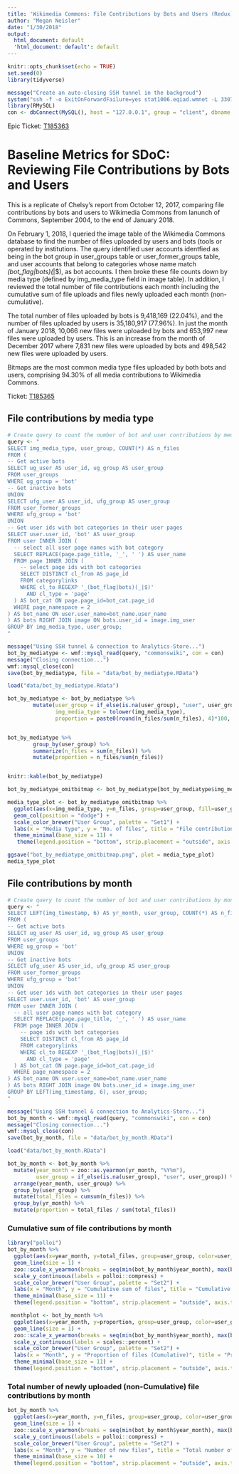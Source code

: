 ```yaml
---
title: 'Wikimedia Commons: File Contributions by Bots and Users (Redux)'
author: "Megan Neisler"
date: "1/30/2018"
output:
  html_document: default
  'html_document: default': default
---
```


```r
knitr::opts_chunk$set(echo = TRUE)
set.seed(0)
library(tidyverse)
```


```r
message("Create an auto-closing SSH tunnel in the backgroud")
system("ssh -f -o ExitOnForwardFailure=yes stat1006.eqiad.wmnet -L 3307:analytics-store.eqiad.wmnet:3306 sleep 10")
library(RMySQL)
con <- dbConnect(MySQL(), host = "127.0.0.1", group = "client", dbname = "commonswiki", port = 3307)
```

Epic Ticket: [T185363](https://phabricator.wikimedia.org/T185363)

# Baseline Metrics for SDoC: Reviewing File Contributions by Bots and Users 

This is a replicate of Chelsy's report from October 12, 2017, comparing file contributions by bots and users to Wikimedia Commons from lanunch of Commons, September 2004, to the end of January 2018.

On February 1, 2018, I queried the image table of the Wikimedia Commons database to find the number of files uploaded by users and bots (tools or operated by institutions. The query identified user accounts identfied as being in the bot group in user_groups table or user_former_groups table, and user accounts that belong to categories whose name match _(bot_flag|bots)(_|$), as bot accounts. I then broke these file counts down by media type (defined by img_media_type field in image table).  In addition, I reviewed the total number of file contributions each month including the cumulative sum of file uploads and files newly uploaded each month (non-cumulative).

The total number of files uploaded by bots is 9,418,169 (22.04%), and the number of files uploaded by users is 35,180,917 (77.96%). In just the month of January 2018, 10,066 new files were uploaded by bots and 653,997 new files were uploaded by users. This is an increase from the month of December 2017 where 7,831 new files were uploaded by bots and 498,542 new files were uploaded by users. 

Bitmaps are the most common media type files uploaded by both bots and users, comprising 94.30% of all media contributions to Wikimedia Commons.   


Ticket: [T185365](https://phabricator.wikimedia.org/T185365)


## File contributions by media type 

```r
# Create query to count the number of bot and user contributions by media type.
query <- "
SELECT img_media_type, user_group, COUNT(*) AS n_files
FROM (
-- Get active bots
SELECT ug_user AS user_id, ug_group AS user_group
FROM user_groups
WHERE ug_group = 'bot'
-- Get inactive bots
UNION
SELECT ufg_user AS user_id, ufg_group AS user_group
FROM user_former_groups
WHERE ufg_group = 'bot'
UNION
-- Get user ids with bot categories in their user pages
SELECT user.user_id, 'bot' AS user_group
FROM user INNER JOIN (
  -- select all user page names with bot category
  SELECT REPLACE(page.page_title, '_', ' ') AS user_name
  FROM page INNER JOIN (
    -- select page ids with bot categories 
    SELECT DISTINCT cl_from AS page_id
    FROM categorylinks
    WHERE cl_to REGEXP '_(bot_flag|bots)(_|$)'
      AND cl_type = 'page'
  ) AS bot_cat ON page.page_id=bot_cat.page_id
  WHERE page_namespace = 2
) AS bot_name ON user.user_name=bot_name.user_name
) AS bots RIGHT JOIN image ON bots.user_id = image.img_user
GROUP BY img_media_type, user_group;
"
```


```r

message("Using SSH tunnel & connection to Analytics-Store...")
bot_by_mediatype <- wmf::mysql_read(query, "commonswiki", con = con)
message("Closing connection...")
wmf::mysql_close(con)
save(bot_by_mediatype, file = "data/bot_by_mediatype.RData")
```

```r
load("data/bot_by_mediatype.Rdata")

bot_by_mediatype <- bot_by_mediatype %>%
        mutate(user_group = if_else(is.na(user_group), "user", user_group),
               img_media_type = tolower(img_media_type),
               proportion = paste0(round(n_files/sum(n_files), 4)*100, "%"))


bot_by_mediatype %>%
        group_by(user_group) %>%
        summarize(n_files = sum(n_files)) %>%
        mutate(proportion = n_files/sum(n_files))


knitr::kable(bot_by_mediatype)
```


```r
bot_by_mediatype_omitbitmap <- bot_by_mediatype[bot_by_mediatype$img_media_type != "bitmap",]

media_type_plot <- bot_by_mediatype_omitbitmap %>%
  ggplot(aes(x=img_media_type, y=n_files, group=user_group, fill=user_group)) +
  geom_col(position = "dodge") +
  scale_color_brewer("User Group", palette = "Set1") +
  labs(x = "Media type", y = "No. of files", title = "File contributions on Wikimedia Commons by non-bitmap media types") +
  theme_minimal(base_size = 11) +
   theme(legend.position = "bottom", strip.placement = "outside", axis.text.x = element_text(angle = 90))

ggsave("bot_by_mediatype_omitbitmap.png", plot = media_type_plot)
media_type_plot
```


## File contributions by month 
```r
# Create query to count the number of bot and user contributions by month.
query <- "
SELECT LEFT(img_timestamp, 6) AS yr_month, user_group, COUNT(*) AS n_files
FROM (
-- Get active bots
SELECT ug_user AS user_id, ug_group AS user_group
FROM user_groups
WHERE ug_group = 'bot'
UNION
-- Get inactive bots
SELECT ufg_user AS user_id, ufg_group AS user_group
FROM user_former_groups
WHERE ufg_group = 'bot'
UNION
-- Get user ids with bot categories in their user pages
SELECT user.user_id, 'bot' AS user_group
FROM user INNER JOIN (
  -- all user page names with bot category
  SELECT REPLACE(page.page_title, '_', ' ') AS user_name
  FROM page INNER JOIN (
    -- page ids with bot categories 
    SELECT DISTINCT cl_from AS page_id
    FROM categorylinks
    WHERE cl_to REGEXP '_(bot_flag|bots)(_|$)'
      AND cl_type = 'page'
  ) AS bot_cat ON page.page_id=bot_cat.page_id
  WHERE page_namespace = 2
) AS bot_name ON user.user_name=bot_name.user_name
) AS bots RIGHT JOIN image ON bots.user_id = image.img_user
GROUP BY LEFT(img_timestamp, 6), user_group;
"
```

```r
message("Using SSH tunnel & connection to Analytics-Store...")
bot_by_month <- wmf::mysql_read(query, "commonswiki", con = con)
message("Closing connection...")
wmf::mysql_close(con)
save(bot_by_month, file = "data/bot_by_month.RData")
```

```r
load("data/bot_by_month.RData")

bot_by_month <- bot_by_month %>%
  mutate(year_month = zoo::as.yearmon(yr_month, "%Y%m"),
         user_group = if_else(is.na(user_group), "user", user_group)) %>%
  arrange(year_month, user_group) %>%
  group_by(user_group) %>%
  mutate(total_files = cumsum(n_files)) %>%
  group_by(yr_month) %>%
  mutate(proportion = total_files / sum(total_files))
```

### Cumulative sum of file contributions by month 
```r
library("polloi")
bot_by_month %>%
  ggplot(aes(x=year_month, y=total_files, group=user_group, color=user_group)) +
  geom_line(size = 1) +
  zoo::scale_x_yearmon(breaks = seq(min(bot_by_month$year_month), max(bot_by_month$year_month), by = 1)) +
  scale_y_continuous(labels = polloi::compress) +
  scale_color_brewer("User Group", palette = "Set2") +
  labs(x = "Month", y = "Cumulative sum of files", title = "Cumulative sum of file contributions on Wikimedia Commons by users and bots") +
  theme_minimal(base_size = 11) +
  theme(legend.position = "bottom", strip.placement = "outside", axis.text.x = element_text(angle = 90))

```



```r
 monthplot <- bot_by_month %>%
  ggplot(aes(x=year_month, y=proportion, group=user_group, color=user_group)) +
  geom_line(size = 1) +
  zoo::scale_x_yearmon(breaks = seq(min(bot_by_month$year_month), max(bot_by_month$year_month), by = 1)) +
  scale_y_continuous(labels = scales::percent) +
  scale_color_brewer("User Group", palette = "Set2") +
  labs(x = "Month", y = "Proportion of files (Cumulative)", title = "Proportion of files contributions on Wikimedia Commons by bots and users") +
  theme_minimal(base_size = 11) +
  theme(legend.position = "bottom", strip.placement = "outside", axis.text.x = element_text(angle = 90))

```

### Total number of newly uploaded (non-Cumulative) file contributions by month
```r
bot_by_month %>%
  ggplot(aes(x=year_month, y=n_files, group=user_group, color=user_group)) +
  geom_line(size = 1) +
  zoo::scale_x_yearmon(breaks = seq(min(bot_by_month$year_month), max(bot_by_month$year_month), by = 1)) +
  scale_y_continuous(labels = polloi::compress) +
  scale_color_brewer("User Group", palette = "Set2") +
  labs(x = "Month", y = "Number of new files", title = "Total number of newly uploaded files on Wikimedia Commons by users and bots") +
  theme_minimal(base_size = 10) +
  theme(legend.position = "bottom", strip.placement = "outside", axis.text.x = element_text(angle = 90))
```



